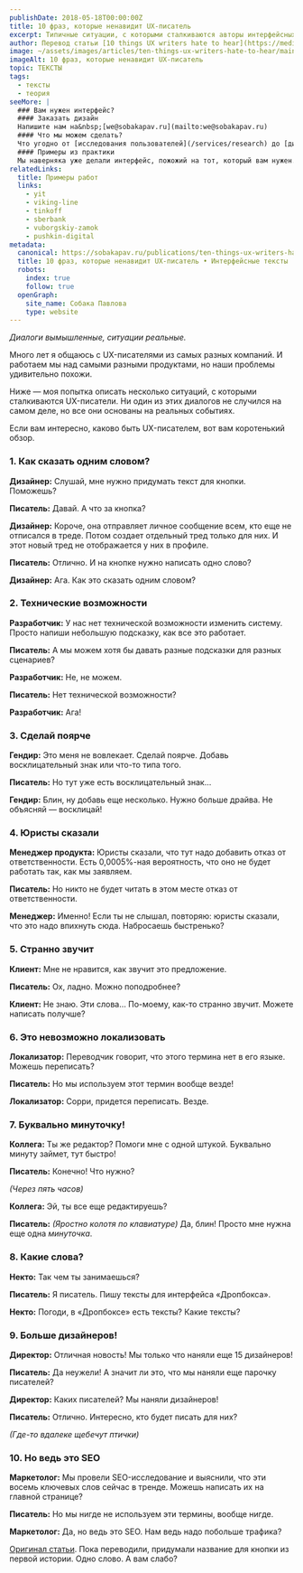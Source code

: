 ```yaml
---
publishDate: 2018-05-18T00:00:00Z
title: 10 фраз, которые ненавидит UX-писатель
excerpt: Типичные ситуации, с которыми сталкиваются авторы интерфейсных текстов.
author: Перевод статьи [10 things UX writers hate to hear](https://medium.com/@jsaito/10-things-ux-writers-hate-to-hear-a3d561a63ae8)
image: ~/assets/images/articles/ten-things-ux-writers-hate-to-hear/main.jpg
imageAlt: 10 фраз, которые ненавидит UX-писатель
topic: ТЕКСТЫ
tags:
  - тексты
  - теория
seeMore: |
  ### Вам нужен интерфейс?
  #### Заказать дизайн
  Напишите нам на&nbsp;[we@sobakapav.ru](mailto:we@sobakapav.ru)
  #### Что мы можем сделать?
  Что угодно от [исследования пользователей](/services/research) до [дизайна интерфейса под ключ](/services/ux-design). 
  #### Примеры из практики
  Мы наверняка уже делали интерфейс, пожожий на тот, который вам нужен. [Проверьте](https://sobakapav.ru/portfolio).
relatedLinks:
  title: Примеры работ
  links:
    - yit
    - viking-line
    - tinkoff
    - sberbank
    - vuborgskiy-zamok
    - pushkin-digital
metadata:
  canonical: https://sobakapav.ru/publications/ten-things-ux-writers-hate-to-hear
  title: 10 фраз, которые ненавидит UX-писатель • Интерфейсные тексты
  robots:
    index: true
    follow: true
  openGraph:
    site_name: Собака Павлова
    type: website
---
```



_Диалоги вымышленные, ситуации реальные._

Много лет я общаюсь с UX-писателями из самых разных компаний. И работаем мы над самыми разными продуктами, но наши проблемы удивительно похожи.

Ниже — моя попытка описать несколько ситуаций, с которыми сталкиваются UX-писатели. Ни один из этих диалогов не случился на самом деле, но все они основаны на реальных событиях.

Если вам интересно, каково быть UX-писателем, вот вам коротенький обзор.

### 1. Как сказать одним словом?

**Дизайнер:** Слушай, мне нужно придумать текст для кнопки. Поможешь?

**Писатель:** Давай. А что за кнопка?

**Дизайнер:** Короче, она отправляет личное сообщение всем, кто еще не отписался в треде. Потом создает отдельный тред только для них. И этот новый тред не отображается у них в профиле.

**Писатель:** Отлично. И на кнопке нужно написать одно слово?

**Дизайнер:** Ага. Как это сказать одним словом?

### 2. Технические возможности

**Разработчик:** У нас нет технической возможности изменить систему. Просто напиши небольшую подсказку, как все это работает.

**Писатель:** А мы можем хотя бы давать разные подсказки для разных сценариев?

**Разработчик:** Не, не можем.

**Писатель:** Нет технической возможности?

**Разработчик:** Ага!

### 3. Сделай поярче

**Гендир:** Это меня не вовлекает. Сделай поярче. Добавь восклицательный знак или что-то типа того.

**Писатель:** Но тут уже есть восклицательный знак…

**Гендир:** Блин, ну добавь еще несколько. Нужно больше драйва. Не объясняй — восклицай!

### 4. Юристы сказали

**Менеджер продукта:** Юристы сказали, что тут надо добавить отказ от ответственности. Есть 0,0005%-ная вероятность, что оно не будет работать так, как мы заявляем.

**Писатель:** Но никто не будет читать в этом месте отказ от ответственности.

**Менеджер:** Именно! Если ты не слышал, повторяю: юристы сказали, что это надо впихнуть сюда. Набросаешь быстренько?

### 5. Странно звучит

**Клиент:** Мне не нравится, как звучит это предложение.

**Писатель:** Ох, ладно. Можно поподробнее?

**Клиент:** Не знаю. Эти слова… По-моему, как-то странно звучит. Можете написать получше?

### 6. Это невозможно локализовать

**Локализатор:** Переводчик говорит, что этого термина нет в его языке. Можешь переписать?

**Писатель:** Но мы используем этот термин вообще везде!

**Локализатор:** Сорри, придется переписать. Везде.

### 7. Буквально минуточку!

**Коллега:** Ты же редактор? Помоги мне с одной штукой. Буквально минуту займет, тут быстро!

**Писатель:** Конечно! Что нужно?

_(Через пять часов)_

**Коллега:** Эй, ты все еще редактируешь?

**Писатель:** _(Яростно колотя по клавиатуре)_ Да, блин! Просто мне нужна еще одна _минуточка_.

### 8. Какие слова?

**Некто:** Так чем ты занимаешься?

**Писатель:** Я писатель. Пишу тексты для интерфейса «Дропбокса».

**Некто:** Погоди, в «Дропбоксе» есть тексты? Какие тексты?

### 9. Больше дизайнеров!

**Директор:** Отличная новость! Мы только что наняли еще 15 дизайнеров!

**Писатель:** Да неужели! А значит ли это, что мы наняли еще парочку писателей?

**Директор:** Каких писателей? Мы наняли дизайнеров!

**Писатель:** Отлично. Интересно, кто будет писать для них?

_(Где-то вдалеке щебечут птички)_

### 10. Но ведь это SEO

**Маркетолог:** Мы провели SEO-исследование и выяснили, что эти восемь ключевых слов сейчас в тренде. Можешь написать их на главной странице?

**Писатель:** Но мы нигде не используем эти термины, вообще нигде.

**Маркетолог:** Да, но ведь это SEO. Нам ведь надо побольше трафика?

[Оригинал статьи](https://medium.com/@jsaito/10-things-ux-writers-hate-to-hear-a3d561a63ae8).
Пока переводили, придумали название для кнопки из первой истории. Одно слово. А вам слабо?






